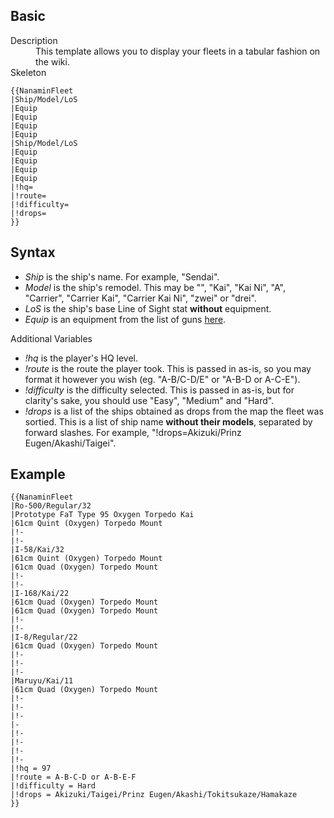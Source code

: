 ==Basic==
;Description
:This template allows you to display your fleets in a tabular fashion on the wiki.
;Skeleton
<pre>{{NanaminFleet
|Ship/Model/LoS
|Equip
|Equip
|Equip
|Equip
|Ship/Model/LoS
|Equip
|Equip
|Equip
|Equip
|!hq=
|!route=
|!difficulty=
|!drops=
}}</pre>

==Syntax==
*''Ship'' is the ship's name. For example, "Sendai".
*''Model'' is the ship's remodel. This may be "", "Kai", "Kai Ni", "A", "Carrier", "Carrier Kai", "Carrier Kai Ni", "zwei" or "drei".
*''LoS'' is the ship's base Line of Sight stat '''without''' equipment.
*''Equip'' is an equipment from the list of guns [[Sandbox/EquipmentListByType|here]].
;Additional Variables
*''!hq'' is the player's HQ level.
*''!route'' is the route the player took. This is passed in as-is, so you may format it however you wish (eg. "A-B/C-D/E" or "A-B-D or A-C-E").
*''!difficulty'' is the difficulty selected. This is passed in as-is, but for clarity's sake, you should use "Easy", "Medium" and "Hard".
*''!drops'' is a list of the ships obtained as drops from the map the fleet was sortied. This is a list of ship name '''without their models''', separated by forward slashes. For example, "!drops=Akizuki/Prinz Eugen/Akashi/Taigei".

==Example==
<pre>{{NanaminFleet
|Ro-500/Regular/32
|Prototype FaT Type 95 Oxygen Torpedo Kai
|61cm Quint (Oxygen) Torpedo Mount
|!-
|!-
|I-58/Kai/32
|61cm Quint (Oxygen) Torpedo Mount
|61cm Quad (Oxygen) Torpedo Mount
|!-
|!-
|I-168/Kai/22
|61cm Quad (Oxygen) Torpedo Mount
|61cm Quad (Oxygen) Torpedo Mount
|!-
|!-
|I-8/Regular/22
|61cm Quad (Oxygen) Torpedo Mount
|!-
|!-
|!-
|Maruyu/Kai/11
|61cm Quad (Oxygen) Torpedo Mount
|!-
|!-
|!-
|-
|!-
|!-
|!-
|!-
|!hq = 97
|!route = A-B-C-D or A-B-E-F
|!difficulty = Hard
|!drops = Akizuki/Taigei/Prinz Eugen/Akashi/Tokitsukaze/Hamakaze
}}</pre>
{{NanaminFleet
|Ro-500/Regular/32
|Prototype FaT Type 95 Oxygen Torpedo Kai
|61cm Quint (Oxygen) Torpedo Mount
|!-
|!-
|I-58/Kai/32
|61cm Quint (Oxygen) Torpedo Mount
|61cm Quad (Oxygen) Torpedo Mount
|!-
|!-
|I-168/Kai/22
|61cm Quad (Oxygen) Torpedo Mount
|61cm Quad (Oxygen) Torpedo Mount
|!-
|!-
|I-8/Regular/22
|61cm Quad (Oxygen) Torpedo Mount
|!-
|!-
|!-
|Maruyu/Kai/11
|61cm Quad (Oxygen) Torpedo Mount
|!-
|!-
|!-
|-
|!-
|!-
|!-
|!-
|!hq = 97
|!route = A-B-C-D or A-B-E-F
|!difficulty = Hard
|!drops = Akizuki/Taigei/Prinz Eugen/Akashi/Tokitsukaze/Hamakaze
}}